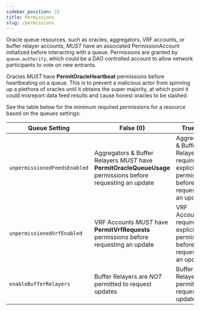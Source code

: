 ```yaml
---
sidebar_position: 15
title: Permissions
slug: /permissions
---
```


Oracle queue resources, such as oracles, aggregators, VRF accounts, or buffer
relayer accounts, _MUST_ have an associated PermissionAccount initialized before
interacting with a queue. Permissions are granted by `queue.authority`, which
could be a DAO controlled account to allow network participants to vote on new
entrants.

Oracles _MUST_ have **PermitOracleHeartbeat** permissions before heartbeating on
a queue. This is to prevent a malicious actor from spinning up a plethora of
oracles until it obtains the super majority, at which point it could misreport
data feed results and cause honest oracles to be slashed.

See the table below for the minimum required permissions for a resource based on
the queues settings:

| Queue Setting                | False (0)                                                                                                    | True (1)                                                                                  |
| ---------------------------- | ------------------------------------------------------------------------------------------------------------ | ----------------------------------------------------------------------------------------- |
| `unpermissionedFeedsEnabled` | Aggregators & Buffer Relayers _MUST_ have **PermitOracleQueueUsage** permissions before requesting an update | Aggregators & Buffer Relayers require no explicit permissions before requesting an update |
| `unpermissionedVrfEnabled`   | VRF Accounts _MUST_ have **PermitVrfRequests** permissions before requesting an update                       | VRF Accounts require no explicit permissions before requesting an update                  |
| `enableBufferRelayers`       | Buffer Relayers are _NOT_ permitted to request updates                                                       | Buffer Relayers are permitted to request updates                                          |

<!--
TODO:
 - consecutiveFeedFailureLimit
 - consecutiveOracleFailureLimit
 - feedProbationPeriod
-->
